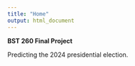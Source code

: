 ```yaml
---
title: "Home"
output: html_document
---
```


**BST 260 Final Project**

Predicting the 2024 presidential election.
